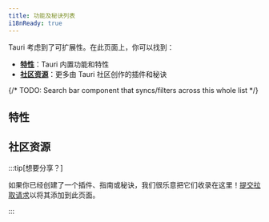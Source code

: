 ```yaml
---
title: 功能及秘诀列表
i18nReady: true
---
```



Tauri 考虑到了可扩展性。在此页面上，你可以找到：

- **[特性](#特性)**：Tauri 内置功能和特性
- **[社区资源](#社区资源)**：更多由 Tauri 社区创作的插件和秘诀

{/* TODO: Search bar component that syncs/filters across this whole list */}

## 特性

 <FeaturesList path="zh-cn/features" locale="zh-CN" />

## 社区资源

<CommunityList />

:::tip[想要分享？]

如果你已经创建了一个插件、指南或秘诀，我们很乐意把它们收录在这里！[提交拉取请求](https://github.com/tauri-apps/tauri-docs/pulls)以将其添加到此页面。

:::
